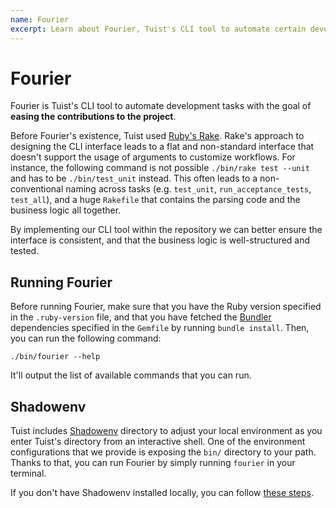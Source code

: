 ```yaml
---
name: Fourier
excerpt: Learn about Fourier, Tuist's CLI tool to automate certain development tasks.
---
```


# Fourier

Fourier is Tuist's CLI tool to automate development tasks with the goal of **easing the contributions to the project**.

Before Fourier's existence, Tuist used [Ruby's Rake](https://github.com/ruby/rake). Rake's approach to designing the CLI interface leads to a flat and non-standard interface that doesn't support the usage of arguments to customize workflows. For instance, the following command is not possible `./bin/rake test --unit` and has to be `./bin/test_unit` instead. This often leads to a non-conventional naming across tasks (e.g. `test_unit`, `run_acceptance_tests`, `test_all`), and a huge `Rakefile` that contains the parsing code and the business logic all together.

By implementing our CLI tool within the repository we can better ensure the interface is consistent, and that the business logic is well-structured and tested.

## Running Fourier

Before running Fourier, make sure that you have the Ruby version specified in the `.ruby-version` file, and that you have fetched the [Bundler](https://bundler.io) dependencies specified in the `Gemfile` by running `bundle install`. Then, you can run the following command:

```
./bin/fourier --help
```

It'll output the list of available commands that you can run.

## Shadowenv

Tuist includes [Shadowenv](https://shopify.github.io/shadowenv/) directory to adjust your local environment as you enter Tuist's directory from an interactive shell. One of the environment configurations that we provide is exposing the `bin/` directory to your path. Thanks to that, you can run Fourier by simply running `fourier` in your terminal.

If you don't have Shadowenv installed locally, you can follow [these steps](https://shopify.github.io/shadowenv/getting-started/#installation).

